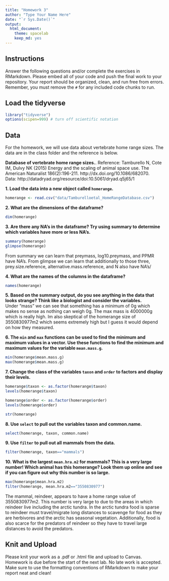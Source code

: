 ```yaml
---
title: "Homework 3"
author: "Type Your Name Here"
date: "`r Sys.Date()`"
output:
  html_document: 
    theme: spacelab
    keep_md: yes
---
```


## Instructions
Answer the following questions and/or complete the exercises in RMarkdown. Please embed all of your code and push the final work to your repository. Your report should be organized, clean, and run free from errors. Remember, you must remove the `#` for any included code chunks to run.  

## Load the tidyverse
```r
library("tidyverse")
options(scipen=999) # turn off scientific notation
```

## Data
For the homework, we will use data about vertebrate home range sizes. The data are in the class folder and the reference is below.  

**Database of vertebrate home range sizes.**. 
Reference: Tamburello N, Cote IM, Dulvy NK (2015) Energy and the scaling of animal space use. The American Naturalist 186(2):196-211. http://dx.doi.org/10.1086/682070.  
Data: http://datadryad.org/resource/doi:10.5061/dryad.q5j65/1  

**1. Load the data into a new object called `homerange`.**
```r
homerange <- read.csv("data/Tamburelloetal_HomeRangeDatabase.csv")
```

**2. What are the dimensions of the dataframe?**  
```r
dim(homerange)
```

**3. Are there any NA's in the dataframe? Try using summary to determine which variables have more or less NA's.**
```r
summary(homerange)
glimpse(homerange)
```
From summary we can learn that preymass, log10.preymass, and PPMR have NA's. From glimpse we can learn that additionally to those three, prey.size.reference, alternative.mass.reference, and N also have NA's/

**4. What are the names of the columns in the dataframe?**
```r
names(homerange)
```

**5. Based on the summary output, do you see anything in the data that looks strange? Think like a biologist and consider the variables.**  
Under "mass" we can see that something has a minimum of 0g which makes no sense as nothing can weigh 0g. The max mass is 4000000g which is really high. Im also skeptical of the homerange size of 3550830977m2 which seems extremely high but I guess it would depend on how they measured.

**6. The `min` and `max` functions can be used to find the minimum and maximum values in a vector. Use these functions to find the minimum and maximum values for the variable `mean.mass.g`.**  
```r
min(homerange$mean.mass.g)
max(homerange$mean.mass.g)
```

**7. Change the class of the variables `taxon` and `order` to factors and display their levels.**  
```r
homerange$taxon <- as.factor(homerange$taxon)
levels(homerange$taxon)
```
```r
homerange$order <- as.factor(homerange$order)
levels(homerange$order)
```
```r
str(homerange)
```

**8. Use `select` to pull out the variables taxon and common.name.**  
```r
select(homerange, taxon, common.name)
```

**9. Use `filter` to pull out all mammals from the data.**
```r
filter(homerange, taxon=="mammals")
```

**10. What is the largest `mean.hra.m2` for mammals? This is a very large number! Which animal has this homerange? Look them up online and see if you can figure out why this number is so large.**
```r
max(homerange$mean.hra.m2)
filter(homerange, mean.hra.m2=="3550830977")
```
The mammal, reindeer, appears to have a home range value of 3550830977m2. This number is very large to due to the areas in which reindeer live including the arctic tundra. In the arctic tundra food is sparse to reindeer must travel/migrate long distances to scavenge for food as they are herbivores and the arctic has seasonal vegetation. Additionally, food is also scarce for the predators of reindeer so they have to travel large distances to avoid the predators. 

## Knit and Upload
Please knit your work as a .pdf or .html file and upload to Canvas. Homework is due before the start of the next lab. No late work is accepted. Make sure to use the formatting conventions of RMarkdown to make your report neat and clean!  